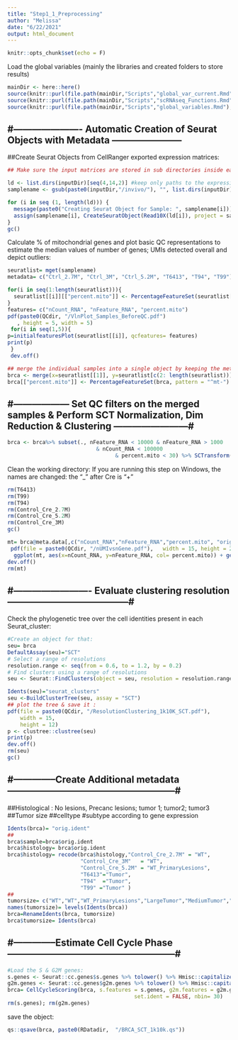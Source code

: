 ```yaml
---
title: "Step1_1_Preprocessing"
author: "Melissa"
date: "6/22/2021"
output: html_document
---
```


```r
knitr::opts_chunk$set(echo = F)
```

Load the global variables (mainly the libraries and created folders to store results)
```r
mainDir <- here::here()
source(knitr::purl(file.path(mainDir,"Scripts","global_var_current.Rmd"), quiet=TRUE))
source(knitr::purl(file.path(mainDir,"Scripts","scRNAseq_Functions.Rmd"), quiet=TRUE))
source(knitr::purl(file.path(mainDir,"Scripts","global_variables.Rmd"), quiet=TRUE))
```

#---------------------- Automatic Creation of Seurat Objects with Metadata -----------------------
--------------------------------------------------------------------------------------------------

##Create Seurat Objects from CellRanger exported expression matrices:
```r
## Make sure the input matrices are stored in sub directories inside each sample name folder :

ld <- list.dirs(inputDir)[seq(4,14,2)] #keep only paths to the expressions matrices
samplename <- gsub(paste0(inputDir,"/invivo/"), "", list.dirs(inputDir)[seq(3,13,2)])

for (i in seq (1, length(ld))) {
  message(paste0("Creating Seurat Object for Sample: ", samplename[i]))
  assign(samplename[i], CreateSeuratObject(Read10X(ld[i]), project = samplename[i], min.cells = 10, min.features = 50)) #keep genes detected in at least 10 cells, and cells having at least 50 detected genes
}
gc()
```

Calculate % of mitochondrial genes and plot basic QC representations to estimate the median values of number of genes; UMIs detected overall and depict outliers:


```r
seuratlist= mget(samplename)
metadata= c("Ctrl_2.7M", "Ctrl_3M", "Ctrl_5.2M", "T6413", "T94", "T99")
```


```r
for(i in seq(1:length(seuratlist))){
  seuratlist[[i]][["percent.mito"]] <- PercentageFeatureSet(seuratlist[[i]], pattern = "^mt-")
}
features= c("nCount_RNA", "nFeature_RNA", "percent.mito")
pdf(paste0(QCdir, "/VlnPlot_Samples_BeforeQC.pdf") 
   , height = 5, width = 5)
 for(i in seq(1,5)){
p=initialfeaturesPlot(seuratlist[[i]], qcfeatures= features)
print(p)
 }
 dev.off()
```

```r
## merge the individual samples into a single object by keeping the metadata related to each sample:
brca <- merge(x=seuratlist[[1]], y=seuratlist[c(2: length(seuratlist))], add.cell.ids = metadata)
brca[["percent.mito"]] <- PercentageFeatureSet(brca, pattern = "^mt-")
```



#------------------ Set QC filters on the merged samples & Perform SCT Normalization, Dim Reduction & Clustering ------------------------#
------------------------------------------------------------------------------------------------------------------------------------------
```r
brca <- brca%>% subset(., nFeature_RNA < 10000 & nFeature_RNA > 1000 
                            & nCount_RNA < 100000  
                                  & percent.mito < 30) %>% SCTransform(., method = "glmGamPoi",  verbose = FALSE)    %>% RunPCA(., npcs = 60)  %>% RunUMAP(., reduction= "pca", dims= 1:60 ) %>% FindNeighbors(., reduction = "pca", dims = 1:60) %>% FindClusters(., resolution = 1.2)
```

Clean the working directory:
If you are running this step on Windows, the names are changed: the "_" after Cre is "+"
```r
rm(T6413)
rm(T99)
rm(T94)
rm(Control_Cre_2.7M)
rm(Control_Cre_5.2M)
rm(Control_Cre_3M)
gc()
```


```r
mt= brca@meta.data[,c("nCount_RNA","nFeature_RNA","percent.mito", "orig.ident")]
 pdf(file = paste0(QCdir, "/nUMIvsnGene.pdf"),   width = 15, height = 20)
  ggplot(mt, aes(x=nCount_RNA, y=nFeature_RNA, col= percent.mito)) + geom_point(alpha = 0.7) + scale_color_viridis(option="B") +  xlab("nGenes") + ylab("nUMI") +  labs(fill = "% MT genes") +facet_wrap(~ orig.ident, ncol = 2) +gtheme
dev.off()
rm(mt)
```

#------------------------- Evaluate clustering resolution ---------------------------------------#
----------------------------------------------------------------------------------------------------------------------------


Check the phylogenetic tree over the cell identities present in each Seurat_cluster:
```r
#Create an object for that:
seu= brca
DefaultAssay(seu)="SCT"
# Select a range of resolutions
resolution.range <- seq(from = 0.6, to = 1.2, by = 0.2)
# Find clusters using a range of resolutions
seu <- Seurat::FindClusters(object = seu, resolution = resolution.range)

Idents(seu)="seurat_clusters"
seu <-BuildClusterTree(seu, assay = "SCT")
## plot the tree & save it :
pdf(file = paste0(QCdir, "/ResolutionClustering_1k10K_SCT.pdf"),  
    width = 15, 
    height = 12)
p <- clustree::clustree(seu)
print(p)
dev.off()
rm(seu)
gc()
```

#--------------Create Additional metadata ------------------------------------------------------#
------------------------------------------------------------------------------------------------------------------------------------

##Histological : No lesions, Precanc lesions; tumor 1; tumor2; tumor3
##Tumor size
##celltype
#subtype according to gene expression
```r
Idents(brca)= "orig.ident"
##
brca$sample=brca$orig.ident
brca$histology= brca$orig.ident
brca$histology= recode(brca$histology,"Control_Cre_2.7M" = "WT",
                       "Control_Cre_3M"   = "WT",
                       "Control_Cre_5.2M" = "WT_PrimaryLesions",
                       "T6413"="Tumor",
                       "T94"  ="Tumor",
                       "T99" ="Tumor" )
##
tumorsize= c("WT","WT","WT_PrimaryLesions","LargeTumor","MediumTumor","SmallTumor")
names(tumorsize)= levels(Idents(brca))
brca=RenameIdents(brca, tumorsize)
brca$tumorsize= Idents(brca)
```


#--------------Estimate Cell Cycle Phase ------------------------------------------------------#
------------------------------------------------------------------------------------------------


```r
#Load the S & G2M genes:
s.genes <- Seurat::cc.genes$s.genes %>% tolower() %>% Hmisc::capitalize()
g2m.genes <- Seurat::cc.genes$g2m.genes %>% tolower() %>% Hmisc::capitalize()
brca= CellCycleScoring(brca, s.features = s.genes, g2m.features = g2m.genes, 
                                        set.ident = FALSE, nbin= 30)
rm(s.genes); rm(g2m.genes)
```


save the object:
```r
qs::qsave(brca, paste0(RDatadir,  "/BRCA_SCT_1k10k.qs"))
```

